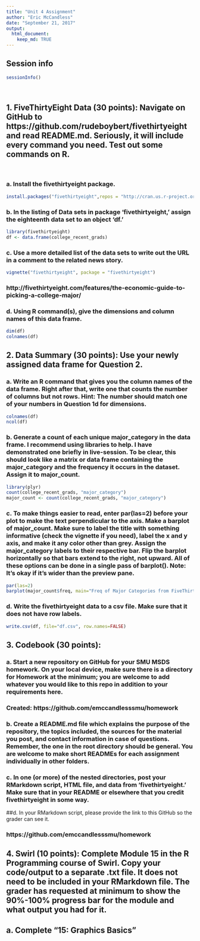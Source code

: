 ```yaml
---
title: "Unit 4 Assignment"
author: "Eric McCandless"
date: "September 21, 2017"
output: 
  html_document:
    keep_md: TRUE
---
```


## Session info
```r
sessionInfo()
```
$~$

## 1. FiveThirtyEight Data (30 points): Navigate on GitHub to https://github.com/rudeboybert/fivethirtyeight and read README.md. Seriously, it will include every command you need. Test out some commands on R.

$~$

### a. Install the fivethirtyeight package.

```r
install.packages("fivethirtyeight",repos = "http://cran.us.r-project.org")
```

### b. In the listing of Data sets in package 'fivethirtyeight,' assign the eighteenth data set to an object 'df.'

```r
library(fivethirtyeight)
df <- data.frame(college_recent_grads)
```

### c. Use a more detailed list of the data sets to write out the URL in a comment to the related news story.

```r
vignette("fivethirtyeight", package = "fivethirtyeight")
```

### http://fivethirtyeight.com/features/the-economic-guide-to-picking-a-college-major/

### d. Using R command(s), give the dimensions and column names of this data frame.

```r
dim(df)
colnames(df)
```

## 2. Data Summary (30 points): Use your newly assigned data frame for Question 2.

### a. Write an R command that gives you the column names of the data frame. Right after that, write one that counts the number of columns but not rows. Hint: The number should match one of your numbers in Question 1d for dimensions.

```r
colnames(df)
ncol(df)
```

### b. Generate a count of each unique major_category in the data frame. I recommend using libraries to help. I have demonstrated one briefly in live-session. To be clear, this should look like a matrix or data frame containing the major_category and the frequency it occurs in the dataset. Assign it to major_count.

```r
library(plyr)
count(college_recent_grads, "major_category")
major_count <- count(college_recent_grads, "major_category")
```

### c. To make things easier to read, enter par(las=2) before your plot to make the text perpendicular to the axis. Make a barplot of major_count. Make sure to label the title with something informative (check the vignette if you need), label the x and y axis, and make it any color other than grey. Assign the major_category labels to their respective bar. Flip the barplot horizontally so that bars extend to the right, not upward. All of these options can be done in a single pass of barplot(). Note: It's okay if it's wider than the preview pane.

```r
par(las=2)
barplot(major_count$freq, main="Freq of Major Categories from FiveThirtyEight Data Set: college_recent_grads", xlab="Major Categories", ylab="Frequency", names.arg=c('Agriculture & Natural Resources','Arts','Biology & Life Science','Business','Communications & Journalism','Computers & Mathematics','Education','Engineering','Health','Humanities & Liberal Arts','Industrial Arts & Consumer Services','Interdisciplinary','Law & Public Policy','Physical Sciences','Psychology & Social Work','Social Science'), horiz=TRUE, col=c("green"), xlim=c(0,30))
```

### d. Write the fivethirtyeight data to a csv file. Make sure that it does not have row labels.

```r
write.csv(df, file="df.csv", row.names=FALSE)
```

## 3. Codebook (30 points):

### a. Start a new repository on GitHub for your SMU MSDS homework. On your local device, make sure there is a directory for Homework at the minimum; you are welcome to add whatever you would like to this repo in addition to your requirements here.

### Created:  https://github.com/emccandlesssmu/homework

### b. Create a README.md file which explains the purpose of the repository, the topics included, the sources for the material you post, and contact information in case of questions. Remember, the one in the root directory should be general. You are welcome to make short READMEs for each assignment individually in other folders.

### c. In one (or more) of the nested directories, post your RMarkdown script, HTML file, and data from 'fivethirtyeight.' Make sure that in your README or elsewhere that you credit fivethirtyeight in some way.

##d. In your RMarkdown script, please provide the link to this GitHub so the grader can see it.

### https://github.com/emccandlesssmu/homework

## 4. Swirl (10 points): Complete Module 15 in the R Programming course of Swirl. Copy your code/output to a separate .txt file. It does not need to be included in your RMarkdown file. The grader has requested at minimum to show the 90%-100% progress bar for the module and what output you had for it.
## a. Complete "15: Graphics Basics"# 

